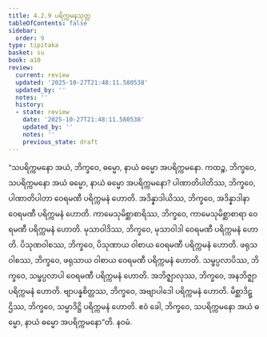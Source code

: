 ```yaml
---
title: 4.2.9 ပရိက္ကမနသုတ္တ
tableOfContents: false
sidebar:
  order: 9
type: tipitaka
basket: su
book: a10
review:
  current: review
  updated: '2025-10-27T21:48:11.580538'
  updated_by: ''
  notes: ''
  history:
  - state: review
    date: '2025-10-27T21:48:11.580538'
    updated_by: ''
    notes: ''
    previous_state: draft
---
```



<ReviewStatus review={frontmatter.review} showDetails={true} />

<HypothesisAnnotation frontmatter={frontmatter} />

<DynamicBreadcrumb />

<Division number="175" book="a10" e="ch" v="17" p="471">

<Paragraph number="1251" book="a10">
“သပရိက္ကမနော အယံ, ဘိက္ခဝေ, ဓမ္မော, နာယံ ဓမ္မော အပရိက္ကမနော. ကထဉ္စ, ဘိက္ခဝေ, သပရိက္ကမနော အယံ ဓမ္မော, နာယံ ဓမ္မော အပရိက္ကမနော? ပါဏာတိပါတိဿ, ဘိက္ခဝေ, ပါဏာတိပါတာ ဝေရမဏီ ပရိက္ကမနံ ဟောတိ. အဒိန္နာဒါယိဿ, ဘိက္ခဝေ, အဒိန္နာဒါနာ ဝေရမဏီ ပရိက္ကမနံ ဟောတိ. ကာမေသုမိစ္ဆာစာရိဿ, ဘိက္ခဝေ, ကာမေသုမိစ္ဆာစာရာ ဝေရမဏီ ပရိက္ကမနံ ဟောတိ. မုသာဝါဒိဿ, ဘိက္ခဝေ, မုသာဝါဒါ ဝေရမဏီ ပရိက္ကမနံ ဟောတိ. ပိသုဏဝါစဿ, ဘိက္ခဝေ, ပိသုဏာယ ဝါစာယ ဝေရမဏီ ပရိက္ကမနံ ဟောတိ. ဖရုသဝါစဿ, ဘိက္ခဝေ, ဖရုသာယ ဝါစာယ ဝေရမဏီ ပရိက္ကမနံ ဟောတိ. သမ္ဖပ္ပလာပိဿ, ဘိက္ခဝေ, သမ္ဖပ္ပလာပါ ဝေရမဏီ ပရိက္ကမနံ ဟောတိ. အဘိဇ္ဈာလုဿ, ဘိက္ခဝေ, အနဘိဇ္ဈာ ပရိက္ကမနံ ဟောတိ. ဗျာပန္နစိတ္တဿ, ဘိက္ခဝေ, အဗျာပါဒေါ ပရိက္ကမနံ ဟောတိ. မိစ္ဆာဒိဋ္ဌိဿ, ဘိက္ခဝေ, သမ္မာဒိဋ္ဌိ ပရိက္ကမနံ ဟောတိ. ဧဝံ ခေါ, ဘိက္ခဝေ, သပရိက္ကမနော အယံ ဓမ္မော, နာယံ ဓမ္မော အပရိက္ကမနော”တိ.

</Paragraph>
</Division>

<Paragraph number="1252" type="center" book="a10">
နဝမံ.
</Paragraph>